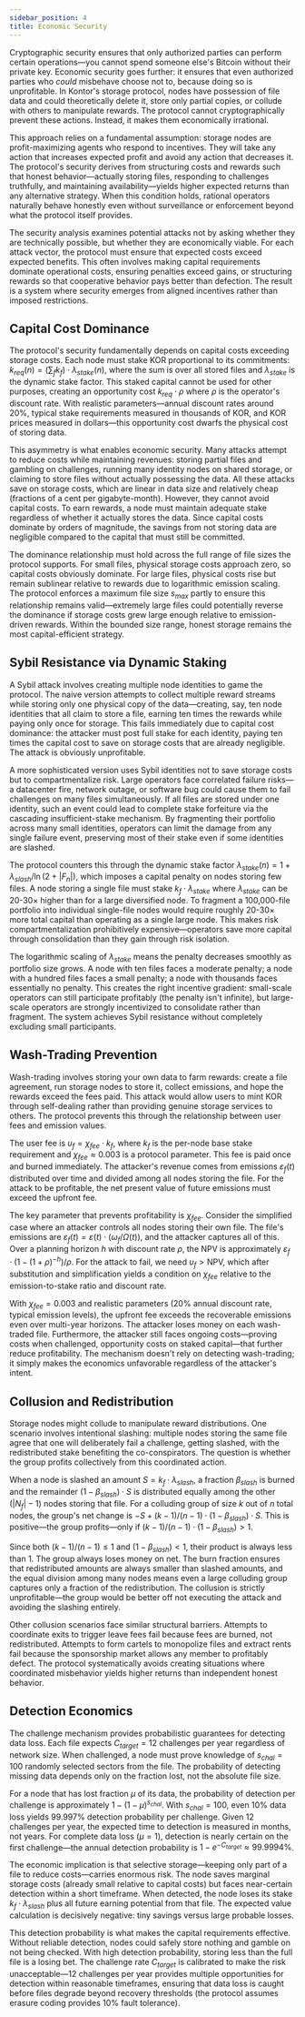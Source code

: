 ```yaml
---
sidebar_position: 4
title: Economic Security
---
```


Cryptographic security ensures that only authorized parties can perform certain operations—you cannot spend someone else's Bitcoin without their private key. Economic security goes further: it ensures that even authorized parties who *could* misbehave choose not to, because doing so is unprofitable. In Kontor's storage protocol, nodes have possession of file data and could theoretically delete it, store only partial copies, or collude with others to manipulate rewards. The protocol cannot cryptographically prevent these actions. Instead, it makes them economically irrational.

This approach relies on a fundamental assumption: storage nodes are profit-maximizing agents who respond to incentives. They will take any action that increases expected profit and avoid any action that decreases it. The protocol's security derives from structuring costs and rewards such that honest behavior—actually storing files, responding to challenges truthfully, and maintaining availability—yields higher expected returns than any alternative strategy. When this condition holds, rational operators naturally behave honestly even without surveillance or enforcement beyond what the protocol itself provides.

The security analysis examines potential attacks not by asking whether they are technically possible, but whether they are economically viable. For each attack vector, the protocol must ensure that expected costs exceed expected benefits. This often involves making capital requirements dominate operational costs, ensuring penalties exceed gains, or structuring rewards so that cooperative behavior pays better than defection. The result is a system where security emerges from aligned incentives rather than imposed restrictions.

## Capital Cost Dominance

The protocol's security fundamentally depends on capital costs exceeding storage costs. Each node must stake KOR proportional to its commitments: $k_{req}(n) = (\sum_f k_f) \cdot \lambda_{stake}(n)$, where the sum is over all stored files and $\lambda_{stake}$ is the dynamic stake factor. This staked capital cannot be used for other purposes, creating an opportunity cost $k_{req} \cdot \rho$ where $\rho$ is the operator's discount rate. With realistic parameters—annual discount rates around 20%, typical stake requirements measured in thousands of KOR, and KOR prices measured in dollars—this opportunity cost dwarfs the physical cost of storing data.

This asymmetry is what enables economic security. Many attacks attempt to reduce costs while maintaining revenues: storing partial files and gambling on challenges, running many identity nodes on shared storage, or claiming to store files without actually possessing the data. All these attacks save on storage costs, which are linear in data size and relatively cheap (fractions of a cent per gigabyte-month). However, they cannot avoid capital costs. To earn rewards, a node must maintain adequate stake regardless of whether it actually stores the data. Since capital costs dominate by orders of magnitude, the savings from not storing data are negligible compared to the capital that must still be committed.

The dominance relationship must hold across the full range of file sizes the protocol supports. For small files, physical storage costs approach zero, so capital costs obviously dominate. For large files, physical costs rise but remain sublinear relative to rewards due to logarithmic emission scaling. The protocol enforces a maximum file size $s_{max}$ partly to ensure this relationship remains valid—extremely large files could potentially reverse the dominance if storage costs grew large enough relative to emission-driven rewards. Within the bounded size range, honest storage remains the most capital-efficient strategy.

## Sybil Resistance via Dynamic Staking

A Sybil attack involves creating multiple node identities to game the protocol. The naive version attempts to collect multiple reward streams while storing only one physical copy of the data—creating, say, ten node identities that all claim to store a file, earning ten times the rewards while paying only once for storage. This fails immediately due to capital cost dominance: the attacker must post full stake for each identity, paying ten times the capital cost to save on storage costs that are already negligible. The attack is obviously unprofitable.

A more sophisticated version uses Sybil identities not to save storage costs but to compartmentalize risk. Large operators face correlated failure risks—a datacenter fire, network outage, or software bug could cause them to fail challenges on many files simultaneously. If all files are stored under one identity, such an event could lead to complete stake forfeiture via the cascading insufficient-stake mechanism. By fragmenting their portfolio across many small identities, operators can limit the damage from any single failure event, preserving most of their stake even if some identities are slashed.

The protocol counters this through the dynamic stake factor $\lambda_{stake}(n) = 1 + \lambda_{slash} / \ln(2 + |F_n|)$, which imposes a capital penalty on nodes storing few files. A node storing a single file must stake $k_f \cdot \lambda_{stake}$ where $\lambda_{stake}$ can be 20-30× higher than for a large diversified node. To fragment a 100,000-file portfolio into individual single-file nodes would require roughly 20-30× more total capital than operating as a single large node. This makes risk compartmentalization prohibitively expensive—operators save more capital through consolidation than they gain through risk isolation.

The logarithmic scaling of $\lambda_{stake}$ means the penalty decreases smoothly as portfolio size grows. A node with ten files faces a moderate penalty; a node with a hundred files faces a small penalty; a node with thousands faces essentially no penalty. This creates the right incentive gradient: small-scale operators can still participate profitably (the penalty isn't infinite), but large-scale operators are strongly incentivized to consolidate rather than fragment. The system achieves Sybil resistance without completely excluding small participants.

## Wash-Trading Prevention

Wash-trading involves storing your own data to farm rewards: create a file agreement, run storage nodes to store it, collect emissions, and hope the rewards exceed the fees paid. This attack would allow users to mint KOR through self-dealing rather than providing genuine storage services to others. The protocol prevents this through the relationship between user fees and emission values.

The user fee is $\upsilon_f = \chi_{fee} \cdot k_f$, where $k_f$ is the per-node base stake requirement and $\chi_{fee} \approx 0.003$ is a protocol parameter. This fee is paid once and burned immediately. The attacker's revenue comes from emissions $\varepsilon_f(t)$ distributed over time and divided among all nodes storing the file. For the attack to be profitable, the net present value of future emissions must exceed the upfront fee.

The key parameter that prevents profitability is $\chi_{fee}$. Consider the simplified case where an attacker controls all nodes storing their own file. The file's emissions are $\varepsilon_f(t) = \varepsilon(t) \cdot (\omega_f / \Omega(t))$, and the attacker captures all of this. Over a planning horizon $h$ with discount rate $\rho$, the NPV is approximately $\varepsilon_f \cdot (1 - (1+\rho)^{-h}) / \rho$. For the attack to fail, we need $\upsilon_f > \text{NPV}$, which after substitution and simplification yields a condition on $\chi_{fee}$ relative to the emission-to-stake ratio and discount rate.

With $\chi_{fee} = 0.003$ and realistic parameters (20% annual discount rate, typical emission levels), the upfront fee exceeds the recoverable emissions even over multi-year horizons. The attacker loses money on each wash-traded file. Furthermore, the attacker still faces ongoing costs—proving costs when challenged, opportunity costs on staked capital—that further reduce profitability. The mechanism doesn't rely on detecting wash-trading; it simply makes the economics unfavorable regardless of the attacker's intent.

## Collusion and Redistribution

Storage nodes might collude to manipulate reward distributions. One scenario involves intentional slashing: multiple nodes storing the same file agree that one will deliberately fail a challenge, getting slashed, with the redistributed stake benefiting the co-conspirators. The question is whether the group profits collectively from this coordinated action.

When a node is slashed an amount $S = k_f \cdot \lambda_{slash}$, a fraction $\beta_{slash}$ is burned and the remainder $(1 - \beta_{slash}) \cdot S$ is distributed equally among the other $(|N_f| - 1)$ nodes storing that file. For a colluding group of size $k$ out of $n$ total nodes, the group's net change is $-S + (k-1)/(n-1) \cdot (1-\beta_{slash}) \cdot S$. This is positive—the group profits—only if $(k-1)/(n-1) \cdot (1-\beta_{slash}) > 1$.

Since both $(k-1)/(n-1) \leq 1$ and $(1-\beta_{slash}) < 1$, their product is always less than 1. The group always loses money on net. The burn fraction ensures that redistributed amounts are always smaller than slashed amounts, and the equal division among many nodes means even a large colluding group captures only a fraction of the redistribution. The collusion is strictly unprofitable—the group would be better off not executing the attack and avoiding the slashing entirely.

Other collusion scenarios face similar structural barriers. Attempts to coordinate exits to trigger leave fees fail because fees are burned, not redistributed. Attempts to form cartels to monopolize files and extract rents fail because the sponsorship market allows any member to profitably defect. The protocol systematically avoids creating situations where coordinated misbehavior yields higher returns than independent honest behavior.

## Detection Economics

The challenge mechanism provides probabilistic guarantees for detecting data loss. Each file expects $C_{target} = 12$ challenges per year regardless of network size. When challenged, a node must prove knowledge of $s_{chal} = 100$ randomly selected sectors from the file. The probability of detecting missing data depends only on the fraction lost, not the absolute file size.

For a node that has lost fraction $\mu$ of its data, the probability of detection per challenge is approximately $1 - (1-\mu)^{s_{chal}}$. With $s_{chal} = 100$, even 10% data loss yields 99.997% detection probability per challenge. Given 12 challenges per year, the expected time to detection is measured in months, not years. For complete data loss ($\mu = 1$), detection is nearly certain on the first challenge—the annual detection probability is $1 - e^{-C_{target}} \approx 99.9994\%$.

The economic implication is that selective storage—keeping only part of a file to reduce costs—carries enormous risk. The node saves marginal storage costs (already small relative to capital costs) but faces near-certain detection within a short timeframe. When detected, the node loses its stake $k_f \cdot \lambda_{slash}$ plus all future earning potential from that file. The expected value calculation is decisively negative: tiny savings versus large probable losses.

This detection probability is what makes the capital requirements effective. Without reliable detection, nodes could safely store nothing and gamble on not being checked. With high detection probability, storing less than the full file is a losing bet. The challenge rate $C_{target}$ is calibrated to make the risk unacceptable—12 challenges per year provides multiple opportunities for detection within reasonable timeframes, ensuring that data loss is caught before files degrade beyond recovery thresholds (the protocol assumes erasure coding provides 10% fault tolerance).
